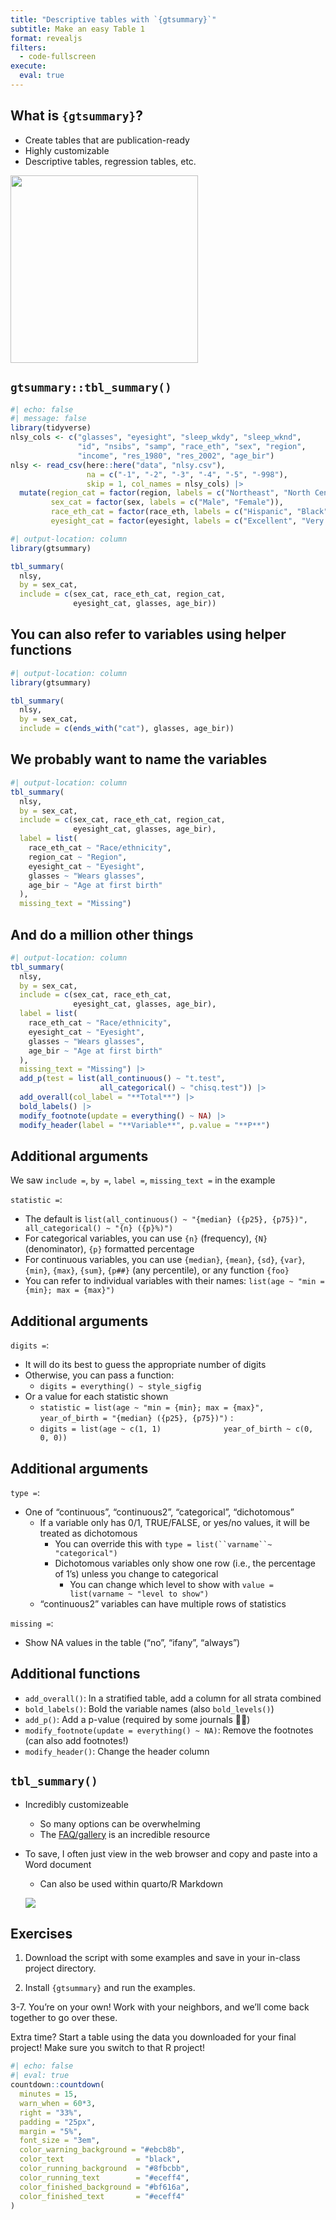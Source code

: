 ```yaml
---
title: "Descriptive tables with `{gtsummary}`"
subtitle: Make an easy Table 1
format: revealjs
filters:
  - code-fullscreen
execute: 
  eval: true
---
```


## What is `{gtsummary}`?

-   Create tables that are publication-ready
-   Highly customizable
-   Descriptive tables, regression tables, etc.

::: center
![](https://github.com/ddsjoberg/gtsummary/raw/main/man/figures/logo.png){height="300px"}
:::

## `gtsummary::tbl_summary()`

```r
#| echo: false
#| message: false
library(tidyverse)
nlsy_cols <- c("glasses", "eyesight", "sleep_wkdy", "sleep_wknd", 
               "id", "nsibs", "samp", "race_eth", "sex", "region", 
               "income", "res_1980", "res_2002", "age_bir")
nlsy <- read_csv(here::here("data", "nlsy.csv"), 
                 na = c("-1", "-2", "-3", "-4", "-5", "-998"),
                 skip = 1, col_names = nlsy_cols) |> 
  mutate(region_cat = factor(region, labels = c("Northeast", "North Central", "South", "West")),
         sex_cat = factor(sex, labels = c("Male", "Female")),
         race_eth_cat = factor(race_eth, labels = c("Hispanic", "Black", "Non-Black, Non-Hispanic")),
         eyesight_cat = factor(eyesight, labels = c("Excellent", "Very good", "Good", "Fair", "Poor"))) 
```

```r
#| output-location: column
library(gtsummary)

tbl_summary(
  nlsy,
  by = sex_cat,
  include = c(sex_cat, race_eth_cat, region_cat,
              eyesight_cat, glasses, age_bir))
```

## You can also refer to variables using helper functions

```r
#| output-location: column
library(gtsummary)

tbl_summary(
  nlsy,
  by = sex_cat,
  include = c(ends_with("cat"), glasses, age_bir))
```

## We probably want to name the variables {.smaller}

```r
#| output-location: column
tbl_summary(
  nlsy,
  by = sex_cat,
  include = c(sex_cat, race_eth_cat, region_cat,
              eyesight_cat, glasses, age_bir),
  label = list(
    race_eth_cat ~ "Race/ethnicity",
    region_cat ~ "Region",
    eyesight_cat ~ "Eyesight",
    glasses ~ "Wears glasses",
    age_bir ~ "Age at first birth"
  ),
  missing_text = "Missing")
```

## And do a million other things {.smaller}

```r
#| output-location: column
tbl_summary(
  nlsy,
  by = sex_cat,
  include = c(sex_cat, race_eth_cat,
              eyesight_cat, glasses, age_bir),
  label = list(
    race_eth_cat ~ "Race/ethnicity",
    eyesight_cat ~ "Eyesight",
    glasses ~ "Wears glasses",
    age_bir ~ "Age at first birth"
  ),
  missing_text = "Missing") |> 
  add_p(test = list(all_continuous() ~ "t.test", 
                    all_categorical() ~ "chisq.test")) |> 
  add_overall(col_label = "**Total**") |> 
  bold_labels() |> 
  modify_footnote(update = everything() ~ NA) |> 
  modify_header(label = "**Variable**", p.value = "**P**")
```

## Additional arguments

We saw `include =`, `by =`, `label =`, `missing_text =` in the example

`statistic =`:

-   The default is `list(all_continuous() ~ "{median} ({p25}, {p75})", all_categorical() ~ "{n} ({p}%)")`
-   For categorical variables, you can use `{n}` (frequency), `{N}` (denominator), `{p}` formatted percentage
-   For continuous variables, you can use `{median}`, `{mean}`, `{sd}`, `{var}`, `{min}`, `{max}`, `{sum}`, ⁠`{p##}` (any percentile), or any function `{foo}`
-   You can refer to individual variables with their names: `list(age ~ "min = {min}; max = {max}")`

## Additional arguments

`digits =`:

-   It will do its best to guess the appropriate number of digits
-   Otherwise, you can pass a function:
    -    `digits = everything() ~ style_sigfig`
-   Or a value for each statistic shown
    -   `statistic = list(age ~ "min = {min}; max = {max}",                 year_of_birth = "{median} ({p25}, {p75})")` :
    -   `digits = list(age ~ c(1, 1)              year_of_birth ~ c(0, 0, 0))`

## Additional arguments

`type =`:

-   One of "continuous", "continuous2", "categorical", "dichotomous"
    -   If a variable only has 0/1, TRUE/FALSE, or yes/no values, it will be treated as dichotomous
        -   You can override this with `type = list(``varname``~ "categorical")`
        -   Dichotomous variables only show one row (i.e., the percentage of 1's) unless you change to categorical
            -   You can change which level to show with `value = list(varname ~ "level to show")`
    -   "continuous2" variables can have multiple rows of statistics

`missing =`:

-   Show NA values in the table ("no", "ifany", "always")

## Additional functions

-   `add_overall()`: In a stratified table, add a column for all strata combined
-   `bold_labels()`: Bold the variable names (also `bold_levels()`)
-   `add_p()`: Add a p-value (required by some journals 🤷‍♀️)
-   `modify_footnote(update = everything() ~ NA)`: Remove the footnotes (can also add footnotes!)
-   `modify_header()`: Change the header column

## `tbl_summary()`

-   Incredibly customizeable

    -   So many options can be overwhelming
    -   The [FAQ/gallery](https://www.danieldsjoberg.com/gtsummary/articles/gallery.html) is an incredible resource

-   To save, I often just view in the web browser and copy and paste into a Word document

    -   Can also be used within quarto/R Markdown

    ![](images/Screenshot 2023-08-13 at 1.27.15 PM.png)

## Exercises

1. Download the script with some examples and save in your in-class project directory. 

2. Install `{gtsummary}` and run the examples.

3-7. You're on your own! Work with your neighbors, and we'll come back together to go over these.

Extra time? Start a table using the data you downloaded for your final project! Make sure you switch to that R project!

```r
#| echo: false
#| eval: true
countdown::countdown(
  minutes = 15,
  warn_when = 60*3,
  right = "33%",
  padding = "25px",
  margin = "5%",
  font_size = "3em",
  color_warning_background = "#ebcb8b",
  color_text                = "black",
  color_running_background  = "#8fbcbb",
  color_running_text        = "#eceff4",
  color_finished_background = "#bf616a",
  color_finished_text       = "#eceff4"
)
```